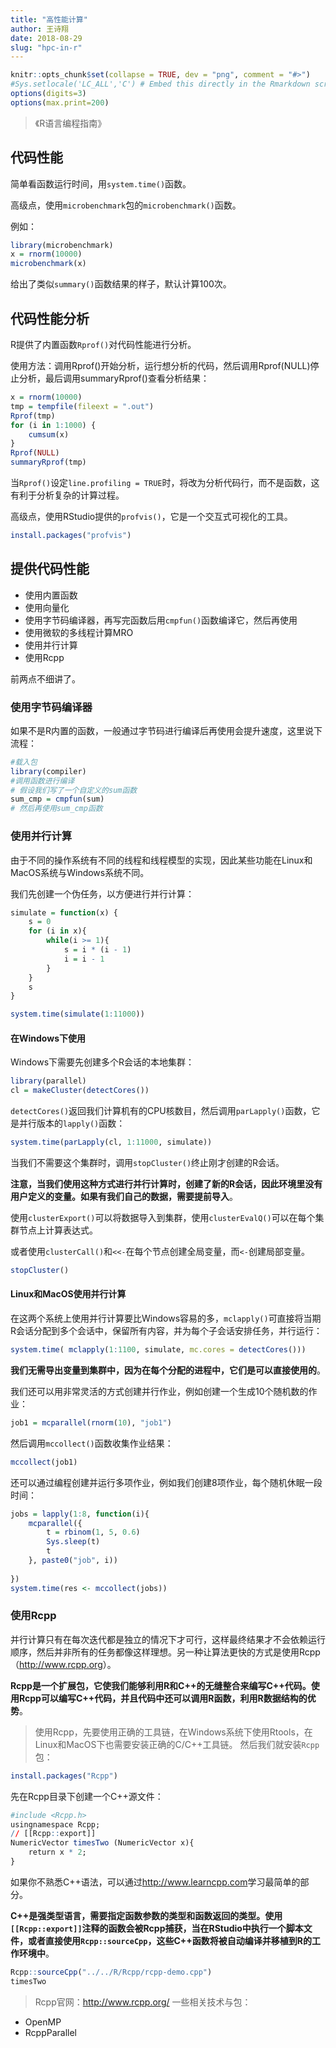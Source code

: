 ```yaml
---
title: "高性能计算"
author: 王诗翔
date: 2018-08-29
slug: "hpc-in-r"
---
```



```r
knitr::opts_chunk$set(collapse = TRUE, dev = "png", comment = "#>")
#Sys.setlocale('LC_ALL','C') # Embed this directly in the Rmarkdown script that contains the Chinese character comment
options(digits=3)
options(max.print=200)
```

> 《R语言编程指南》

## 代码性能

简单看函数运行时间，用`system.time()`函数。

高级点，使用`microbenchmark`包的`microbenchmark()`函数。

例如：

```r
library(microbenchmark)
x = rnorm(10000)
microbenchmark(x)
```

给出了类似`summary()`函数结果的样子，默认计算100次。

## 代码性能分析

R提供了内置函数`Rprof()`对代码性能进行分析。

使用方法：调用Rprof()开始分析，运行想分析的代码，然后调用Rprof(NULL)停止分析，最后调用summaryRprof()查看分析结果：

```r
x = rnorm(10000)
tmp = tempfile(fileext = ".out")
Rprof(tmp)
for (i in 1:1000) {
    cumsum(x)
}
Rprof(NULL)
summaryRprof(tmp)
```


当`Rprof()`设定`line.profiling = TRUE`时，将改为分析代码行，而不是函数，这有利于分析复杂的计算过程。

高级点，使用RStudio提供的`profvis()`，它是一个交互式可视化的工具。

```r
install.packages("profvis")
```

## 提供代码性能

* 使用内置函数
* 使用向量化
* 使用字节码编译器，再写完函数后用`cmpfun()`函数编译它，然后再使用
* 使用微软的多线程计算MRO
* 使用并行计算
* 使用Rcpp


前两点不细讲了。

### 使用字节码编译器

如果不是R内置的函数，一般通过字节码进行编译后再使用会提升速度，这里说下流程：

```r
#载入包
library(compiler)
#调用函数进行编译
# 假设我们写了一个自定义的sum函数
sum_cmp = cmpfun(sum)
# 然后再使用sum_cmp函数
```

### 使用并行计算

由于不同的操作系统有不同的线程和线程模型的实现，因此某些功能在Linux和MacOS系统与Windows系统不同。

我们先创建一个伪任务，以方便进行并行计算：

```r
simulate = function(x) {
    s = 0
    for (i in x){
        while(i >= 1){
            s = i * (i - 1)
            i = i - 1
        }
    }
    s
}
```

```r
system.time(simulate(1:11000))
```


#### 在Windows下使用

Windows下需要先创建多个R会话的本地集群：

```r
library(parallel)
cl = makeCluster(detectCores())
```

`detectCores()`返回我们计算机有的CPU核数目，然后调用`parLapply()`函数，它是并行版本的`lapply()`函数：

```r
system.time(parLapply(cl, 1:11000, simulate))
```

当我们不需要这个集群时，调用`stopCluster()`终止刚才创建的R会话。

**注意，当我们使用这种方式进行并行计算时，创建了新的R会话，因此环境里没有用户定义的变量。如果有我们自己的数据，需要提前导入**。

使用`clusterExport()`可以将数据导入到集群，使用`clusterEvalQ()`可以在每个集群节点上计算表达式。

或者使用`clusterCall()`和`<<-`在每个节点创建全局变量，而`<-`创建局部变量。

```r
stopCluster()
```


#### Linux和MacOS使用并行计算

在这两个系统上使用并行计算要比Windows容易的多，`mclapply()`可直接将当期R会话分配到多个会话中，保留所有内容，并为每个子会话安排任务，并行运行：

```r
system.time( mclapply(1:1100, simulate, mc.cores = detectCores()))
```

**我们无需导出变量到集群中，因为在每个分配的进程中，它们是可以直接使用的**。

我们还可以用非常灵活的方式创建并行作业，例如创建一个生成10个随机数的作业：

```r
job1 = mcparallel(rnorm(10), "job1")
```

然后调用`mccollect()`函数收集作业结果：

```r
mccollect(job1)
```


还可以通过编程创建并运行多项作业，例如我们创建8项作业，每个随机休眠一段时间：

```r
jobs = lapply(1:8, function(i){
    mcparallel({
        t = rbinom(1, 5, 0.6)
        Sys.sleep(t)
        t
    }, paste0("job", i))
    
})
system.time(res <- mccollect(jobs))
```

### 使用Rcpp

并行计算只有在每次迭代都是独立的情况下才可行，这样最终结果才不会依赖运行顺序，然后并非所有的任务都像这样理想。另一种让算法更快的方式是使用Rcpp（<http://www.rcpp.org>）。

**Rcpp是一个扩展包，它使我们能够利用R和C++的无缝整合来编写C++代码。使用Rcpp可以编写C++代码，并且代码中还可以调用R函数，利用R数据结构的优势**。

> 使用Rcpp，先要使用正确的工具链，在Windows系统下使用Rtools，在Linux和MacOS下也需要安装正确的C/C++工具链。
然后我们就安装`Rcpp`包：

```r
install.packages("Rcpp")
```

先在Rcpp目录下创建一个C++源文件：

```r
#include <Rcpp.h>
usingnamespace Rcpp;
// [[Rcpp::export]]
NumericVector timesTwo (NumericVector x){
    return x * 2;
}
```


如果你不熟悉C++语法，可以通过<http://www.learncpp.com>学习最简单的部分。

**C++是强类型语言，需要指定函数参数的类型和函数返回的类型。使用`[[Rcpp::export]]`注释的函数会被Rcpp捕获，当在RStudio中执行一个脚本文件，或者直接使用`Rcpp::sourceCpp`，这些C++函数将被自动编译并移植到R的工作环境中**。

```r
Rcpp::sourceCpp("../../R/Rcpp/rcpp-demo.cpp")
timesTwo
```

> Rcpp官网：<http://www.rcpp.org/>
一些相关技术与包：

* OpenMP
* RcppParallel
